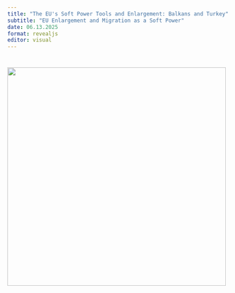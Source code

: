 ```yaml
---
title: "The EU's Soft Power Tools and Enlargement: Balkans and Turkey"
subtitle: "EU Enlargement and Migration as a Soft Power"
date: 06.13.2025
format: revealjs
editor: visual
---
```


# ![](images/Build a Library Project-26.png){width="495"}
